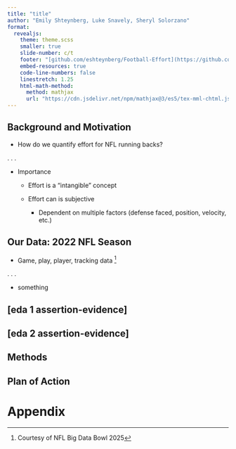 ```yaml
---
title: "title"
author: "Emily Shteynberg, Luke Snavely, Sheryl Solorzano"
format:
  revealjs:
    theme: theme.scss
    smaller: true
    slide-number: c/t
    footer: "[github.com/eshteynberg/Football-Effort](https://github.com/eshteynberg/Football-Effort)"
    embed-resources: true
    code-line-numbers: false
    linestretch: 1.25
    html-math-method:
      method: mathjax
      url: "https://cdn.jsdelivr.net/npm/mathjax@3/es5/tex-mml-chtml.js"
---
```


## Background and Motivation

* How do we quantify effort for NFL running backs?

. . .

* Importance

  * Effort is a "intangible" concept

  * Effort can is subjective

    * Dependent on multiple factors (defense faced, position, velocity, etc.)


## Our Data: 2022 NFL Season 

* Game, play, player, tracking data [^1]

[^1]: Courtesy of NFL Big Data Bowl 2025

. . .

* something

## [eda 1 assertion-evidence]

## [eda 2 assertion-evidence]

## Methods

## Plan of Action

# Appendix 



